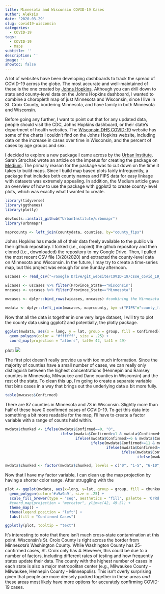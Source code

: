 ```yaml
---
title: Minnesota and Wisconsin COVID-19 Cases
author: Aleksis
date: '2020-03-29'
slug: covid19-wisconsin
categories:
  - COVID-19
tags:
  - COVID-19
  - Maps
subtitle: ''
description: ''
image: ''
showtoc: false
---
```


A lot of websites have been developing dashboards to track the spread of COVID-19 across the globe. The most accurate and well-maintained of these is the one created by [Johns Hopkins](https://coronavirus.jhu.edu/map.html). Although you can drill down to state and county-level data on the Johns Hopkins dashboard, I wanted to combine a choropleth map of just Minnesota and Wisconsin, since I live in St. Croix County, bordering Minnesota, and have family in both Minnesota and Wisconsin. 

Before going any further, I want to point out that for any updated data, people should visit the CDC, Johns Hopkins dashboard, or their state's department of health websites. The [Wisconsin DHS COVID-19](https://www.dhs.wisconsin.gov/covid-19/index.htm) website has some of the charts I couldn't find on the Johns Hopkins website, including data on the increase in cases over time in Wisconsin, and the percent of cases by age groups and sex. 

I decided to explore a new package I came across by the [Urban Institute](https://www.urban.org/). Sarah Strochak wrote an article on the impetus for creating the package on [Medium](https://medium.com/@urban_institute/how-to-create-state-and-county-maps-easily-in-r-577d29300bb2). The primary reason for the package was to cut down on the time it takes to build maps. Since I build map based plots fairly infrequently, a package that includes both county names and FIPS data for easy linkage with datasets was extremely appealing. In addition, the Medium article gave an overview of how to use the package with ggplot2 to create county-level plots, which was exactly what I wanted to create.

```r
library(tidyverse)
library(ggthemes)
library(plotly)

devtools::install_github("UrbanInstitute/urbnmapr")
library(urbnmapr)

maprcounty <- left_join(countydata, counties, by="county_fips")
```

Johns Hopkins has made all of their data freely available to the public via their github repository. I forked (i.e., copied) the github repository and then cloned (i.e., downloaded) the repository to my Google Drive. Then, I pulled the most recent CSV file (3/28/2020) and extracted the county-level data on Minnesota and Wisconsin. In the future, I may try to create a time-series map, but this project was enough for one Sunday afternoon.

```r
uscases <- read_csv("~/Google Drive/git_website/COVID-19/csse_covid_19_data/csse_covid_19_daily_reports/03-28-2020.csv")

wicases <- uscases %>% filter(Province_State=="Wisconsin")
mncases <- uscases %>% filter(Province_State=="Minnesota")

mwcases <- dplyr::bind_rows(wicases, mncases) #combining the Minnesota and Wisconsin datasets

mwdata <- dplyr::left_join(mwcases, maprcounty, by= c("FIPS"="county_fips"))
```

Now that all the data is together in one very large dataset, I will try to plot the county data using ggplot2 and potentially, the plotly package.

```r

ggplot(mwdata, aes(x = long, y = lat, group = group, fill = Confirmed)) +
  geom_polygon(color = "#ffffff", size = .25) +
  coord_map(projection = "albers", lat0= 42, lat1 = 49)

```
plot: ![](2020-3-20_covid_wimn.jpg)

The first plot doesn't really provide us with too much information. Since the majority of counties have a small number of cases, we can really only distinguish between the highest concentrations (Hennepin and Ramsey counties in Minnesota, Milwaukee and Dane counties in Wisconsin) and the rest of the state. To clean this up, I'm going to create a separate variable that bins cases in a way that brings out the underlying data a bit more fully.

```r
table(mwcases$Confirmed)
```

There are 87 counties in Minnesota and 73 in Wisconsin. Slightly more than half of these have 0 confirmed cases of COVID-19. To get this data into something a bit more readable for the map, I'll have to create a factor variable with a range of counts held within. 

```r

mwdata$chunked <- ifelse(mwdata$Confirmed==0, "0",
                         ifelse(mwdata$Confirmed>=1 & mwdata$Confirmed<=5, "1-5",
                                ifelse(mwdata$Confirmed>=6 & mwdata$Confirmed<=10, "6-10",
                                       ifelse(mwdata$Confirmed>=11 & mwdata$Confirmed<=20, "11-20",
                                              ifelse(mwdata$Confirmed>=21 & mwdata$Confirmed<=50, "21-50",
                                                     ifelse(mwdata$Confirmed>=51 & mwdata$Confirmed<=100, "51-100",
                                                            ifelse(mwdata$Confirmed>=100 & mwdata$Confirmed<=200, "101-200", ">200")))))))

mwdata$chunked <- factor(mwdata$chunked, levels = c("0", "1-5", "6-10", "11-20", "21-50", "51-100", "101-200", ">200")) #ordering the factor levels
```

Now that I have my factor variable, I can clean up the map projection by having a shorter color range. After struggling with the 

```r
plot <- ggplot(mwdata, aes(x=long, y=lat, group = group, fill = chunked, text = paste("<b>", Admin2," County </b>", "<br /> Confirmed Cases: ", Confirmed))) +
  geom_polygon(color='#a9a9a9', size = .25) +
  scale_fill_brewer(type = "seq", aesthetics = "fill", palette = 'OrRd') +
  #coord_map(projection = "mercator", ylim=c(42, 49.5)) + 
  theme_map() +
  theme(legend.position = "left") +
  labs(fill = "Confirmed Cases")

ggplotly(plot, tooltip = "text")
```

It's interesting to note that there isn't much cross-state contamination at this point. Wisconsin's St. Croix County is right across the border from Minnesota's Washington County. While Washington County has 25-confirmed cases, St. Croix only has 4. However, this could be due to a number of factors, including different rates of testing and how frequently states update their data. The county with the highest number of cases in each state is also a major metropolitan center (e.g., Milwaukee County - Milwaukee, Hennepin County - Minneapolis). This isn't overly surprising given that people are more densely packed together in these areas *and* these areas most likely have more options for accurately confirming COVID-19 cases. 




